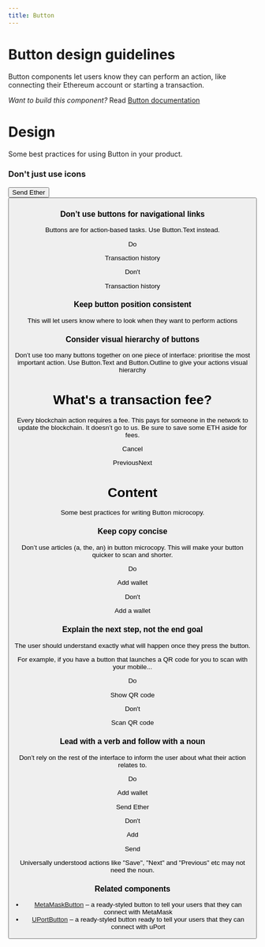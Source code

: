 ```yaml
---
title: Button
---
```



# Button design guidelines

Button components let users know they can perform an action, like connecting their Ethereum account or starting a transaction.

*Want to build this component?* Read [Button documentation](/develop/Button)

# Design

Some best practices for using Button in your product.

### Don't just use icons

<Flex>
  <Box width={[1, 1 / 2]} my={3} mr={3}>
    <ExampleCard variant={"positive"}>
      <Button icon="Send" mb="3">
        Send Ether
      </Button>
    </ExampleCard>
  </Box>
  <Box width={[1, 1 / 2]} my={3}>
    <ExampleCard variant={"negative"}>
      <Button icon="Send" mb="3" />
    </ExampleCard>
  </Box>
</Flex>

### Don’t use buttons for navigational links

Buttons are for action-based tasks. Use Button.Text instead.

Do

Transaction history

Don't

Transaction history

### Keep button position consistent

This will let users know where to look when they want to perform actions

### Consider visual hierarchy of buttons

Don’t use too many buttons together on one piece of interface: prioritise the most important action. Use Button.Text and Button.Outline to give your actions visual hierarchy

# What's a transaction fee?

Every blockchain action requires a fee. This pays for someone in the network to update the blockchain. It doesn’t go to us. Be sure to save some ETH aside for fees.

Cancel

PreviousNext

# Content

Some best practices for writing Button microcopy.

### Keep copy concise

Don’t use articles (a, the, an) in button microcopy. This will make your button quicker to scan and shorter.

Do

Add wallet

Don't

Add a wallet

### Explain the next step, not the end goal

The user should understand exactly what will happen once they press the button.

For example, if you have a button that launches a QR code for you to scan with your mobile...

Do

Show QR code

Don't

Scan QR code

### Lead with a verb and follow with a noun

Don’t rely on the rest of the interface to inform the user about what their action relates to.

Do

Add wallet

Send Ether

Don't

Add

Send

Universally understood actions like "Save", "Next" and "Previous" etc may not need the noun.

<ContributeBanner />

### Related components

- [MetaMaskButton](https://consensys.github.io/rimble-ui/?path=/story/components-metamaskbutton--documentation) – a ready-styled button to tell your users that they can connect with MetaMask
- [UPortButton](https://consensys.github.io/rimble-ui/?path=/story/components-uportbutton--documentation) – a ready-styled button ready to tell your users that they can connect with uPort
